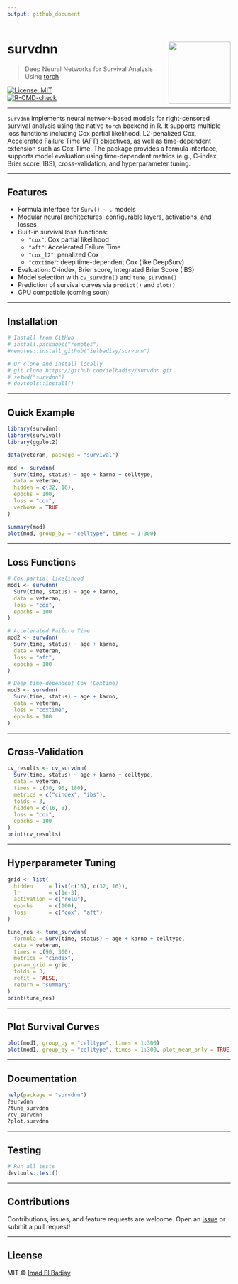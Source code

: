 ```yaml
---
output: github_document
---
```


# survdnn <img src="https://raw.githubusercontent.com/ielbadisy/survdnn/main/inst/logo.png" align="right" height="140"/>

> Deep Neural Networks for Survival Analysis Using [torch](https://torch.mlverse.org/)

[![License: MIT](https://img.shields.io/badge/License-MIT-blue.svg)](LICENSE)  
[![R-CMD-check](https://github.com/ielbadisy/survdnn/actions/workflows/R-CMD-check.yaml/badge.svg)](https://github.com/ielbadisy/survdnn/actions/workflows/R-CMD-check.yaml)

---

`survdnn` implements neural network-based models for right-censored survival analysis using the native `torch` backend in R. It supports multiple loss functions including Cox partial likelihood, L2-penalized Cox, Accelerated Failure Time (AFT) objectives, as well as time-dependent extension such as Cox-Time. The package provides a formula interface, supports model evaluation using time-dependent metrics (e.g., C-index, Brier score, IBS), cross-validation, and hyperparameter tuning.

---

## Features

- Formula interface for `Surv() ~ .` models
- Modular neural architectures: configurable layers, activations, and losses
- Built-in survival loss functions:
  - `"cox"`: Cox partial likelihood
  - `"aft"`: Accelerated Failure Time
  - `"cox_l2"`: penalized Cox
  - `"coxtime"`: deep time-dependent Cox (like DeepSurv)
- Evaluation: C-index, Brier score, Integrated Brier Score (IBS)
- Model selection with `cv_survdnn()` and `tune_survdnn()`
- Prediction of survival curves via `predict()` and `plot()`
- GPU compatible (coming soon)

---

## Installation

```r
# Install from GitHub
# install.packages("remotes")
#remotes::install_github("ielbadisy/survdnn")

# Or clone and install locally
# git clone https://github.com/ielbadisy/survdnn.git
# setwd("survdnn")
# devtools::install()
```

---

## Quick Example

```r
library(survdnn)
library(survival)
library(ggplot2)

data(veteran, package = "survival")

mod <- survdnn(
  Surv(time, status) ~ age + karno + celltype,
  data = veteran,
  hidden = c(32, 16),
  epochs = 100,
  loss = "cox",
  verbose = TRUE
)

summary(mod)
plot(mod, group_by = "celltype", times = 1:300)
```

---

## Loss Functions

```r
# Cox partial likelihood
mod1 <- survdnn(
  Surv(time, status) ~ age + karno,
  data = veteran,
  loss = "cox",
  epochs = 100
)

# Accelerated Failure Time
mod2 <- survdnn(
  Surv(time, status) ~ age + karno,
  data = veteran,
  loss = "aft",
  epochs = 100
)

# Deep time-dependent Cox (Coxtime)
mod3 <- survdnn(
  Surv(time, status) ~ age + karno,
  data = veteran,
  loss = "coxtime",
  epochs = 100
)
```

---

## Cross-Validation

```r
cv_results <- cv_survdnn(
  Surv(time, status) ~ age + karno + celltype,
  data = veteran,
  times = c(30, 90, 180),
  metrics = c("cindex", "ibs"),
  folds = 3,
  hidden = c(16, 8),
  loss = "cox",
  epochs = 100
)
print(cv_results)
```

---

## Hyperparameter Tuning

```r
grid <- list(
  hidden     = list(c(16), c(32, 16)),
  lr         = c(1e-3),
  activation = c("relu"),
  epochs     = c(100),
  loss       = c("cox", "aft")
)

tune_res <- tune_survdnn(
  formula = Surv(time, status) ~ age + karno + celltype,
  data = veteran,
  times = c(90, 300),
  metrics = "cindex",
  param_grid = grid,
  folds = 3,
  refit = FALSE,
  return = "summary"
)
print(tune_res)
```

---

## Plot Survival Curves

```r
plot(mod1, group_by = "celltype", times = 1:300)
plot(mod1, group_by = "celltype", times = 1:300, plot_mean_only = TRUE)
```

---

## Documentation

```r
help(package = "survdnn")
?survdnn
?tune_survdnn
?cv_survdnn
?plot.survdnn
```

---

## Testing

```r
# Run all tests
devtools::test()
```

---

## Contributions

Contributions, issues, and feature requests are welcome.
Open an [issue](https://github.com/ielbadisy/survdnn/issues) or submit a pull request!

---

## License

MIT © [Imad El Badisy](mailto:elbadisyimad@gmail.com)

